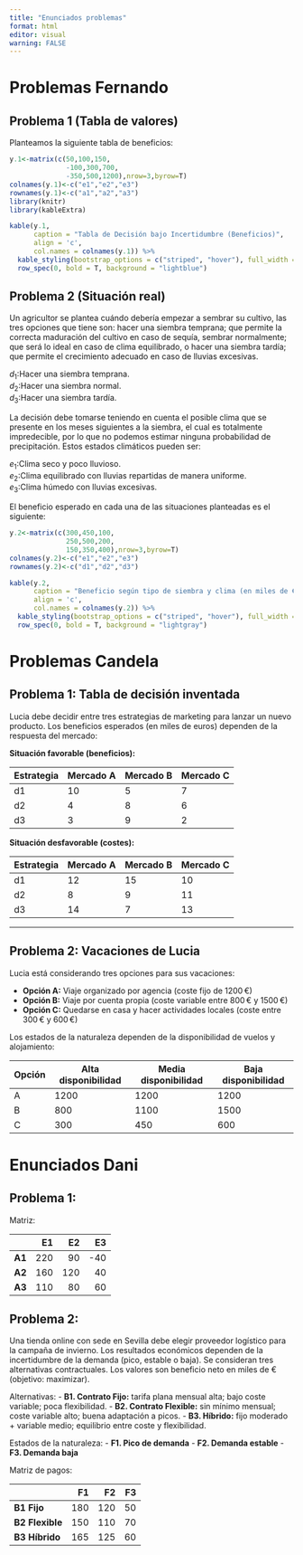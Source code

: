 ```yaml
---
title: "Enunciados problemas"
format: html
editor: visual
warning: FALSE
---
```


# Problemas Fernando
## Problema 1 (Tabla de valores)

Planteamos la siguiente tabla de beneficios:

```r
y.1<-matrix(c(50,100,150,
              -100,300,700,
              -350,500,1200),nrow=3,byrow=T)
colnames(y.1)<-c("e1","e2","e3")
rownames(y.1)<-c("a1","a2","a3")
library(knitr)
library(kableExtra)

kable(y.1, 
      caption = "Tabla de Decisión bajo Incertidumbre (Beneficios)", 
      align = 'c', 
      col.names = colnames(y.1)) %>%
  kable_styling(bootstrap_options = c("striped", "hover"), full_width = F) %>%
  row_spec(0, bold = T, background = "lightblue")
```

## Problema 2 (Situación real)

Un agricultor se plantea cuándo debería empezar a sembrar su cultivo, las tres opciones que tiene son: hacer una siembra temprana; que permite la correcta maduración del cultivo en caso de sequía, sembrar normalmente; que será lo ideal en caso de clima equilibrado, o hacer una siembra tardía; que permite el crecimiento adecuado en caso de lluvias excesivas.

$d_1$:Hacer una siembra temprana.\
$d_2$:Hacer una siembra normal.\
$d_3$:Hacer una siembra tardía.

La decisión debe tomarse teniendo en cuenta el posible clima que se presente en los meses siguientes a la siembra, el cual es totalmente impredecible, por lo que no podemos estimar ninguna probabilidad de precipitación. Estos estados climáticos pueden ser:

$e_1$:Clima seco y poco lluvioso.\
$e_2$:Clima equilibrado con lluvias repartidas de manera uniforme.\
$e_3$:Clima húmedo con lluvias excesivas.

El beneficio esperado en cada una de las situaciones planteadas es el siguiente:

```r
y.2<-matrix(c(300,450,100,
              250,500,200,
              150,350,400),nrow=3,byrow=T)
colnames(y.2)<-c("e1","e2","e3")
rownames(y.2)<-c("d1","d2","d3")

kable(y.2, 
      caption = "Beneficio según tipo de siembra y clima (en miles de €)", 
      align = 'c', 
      col.names = colnames(y.2)) %>%
  kable_styling(bootstrap_options = c("striped", "hover"), full_width = F) %>%
  row_spec(0, bold = T, background = "lightgray")
```

# Problemas Candela
## Problema 1: Tabla de decisión inventada

Lucia debe decidir entre tres estrategias de marketing para lanzar un nuevo producto. Los beneficios esperados (en miles de euros) dependen de la respuesta del mercado:

**Situación favorable (beneficios):**

| Estrategia | Mercado A | Mercado B | Mercado C |
|------------|-----------|-----------|-----------|
| d1         | 10        | 5         | 7         |
| d2         | 4         | 8         | 6         |
| d3         | 3         | 9         | 2         |

**Situación desfavorable (costes):**

| Estrategia | Mercado A | Mercado B | Mercado C |
|------------|-----------|-----------|-----------|
| d1         | 12        | 15        | 10        |
| d2         | 8         | 9         | 11        |
| d3         | 14        | 7         | 13        |

---

## Problema 2: Vacaciones de Lucia

Lucia está considerando tres opciones para sus vacaciones:

- **Opción A:** Viaje organizado por agencia (coste fijo de 1200 €)
- **Opción B:** Viaje por cuenta propia (coste variable entre 800 € y 1500 €)
- **Opción C:** Quedarse en casa y hacer actividades locales (coste entre 300 € y 600 €)

Los estados de la naturaleza dependen de la disponibilidad de vuelos y alojamiento:

| Opción | Alta disponibilidad | Media disponibilidad | Baja disponibilidad |
|--------|---------------------|----------------------|---------------------|
| A      | 1200                | 1200                 | 1200                |
| B      | 800                 | 1100                 | 1500                |
| C      | 300                 | 450                  | 600                 |


# Enunciados Dani

## Problema 1:

 Matriz:

|       | E1 | E2 | E3 |
|:------|---:|---:|---:|
| **A1**| 220|  90| -40|
| **A2**| 160| 120|  40|
| **A3**| 110|  80|  60|




## Problema 2:

Una tienda online con sede en Sevilla debe elegir proveedor logístico para la campaña de invierno. Los resultados económicos dependen de la incertidumbre de la demanda (pico, estable o baja). Se consideran tres alternativas contractuales. Los valores son beneficio neto en miles de € (objetivo: maximizar).

Alternativas:
- **B1. Contrato Fijo:** tarifa plana mensual alta; bajo coste variable; poca flexibilidad.
- **B2. Contrato Flexible:** sin mínimo mensual; coste variable alto; buena adaptación a picos.
- **B3. Híbrido:** fijo moderado + variable medio; equilibrio entre coste y flexibilidad.

Estados de la naturaleza:
- **F1. Pico de demanda**
- **F2. Demanda estable**
- **F3. Demanda baja**

Matriz de pagos:

|            | F1 | F2 | F3 |
|:-----------|---:|---:|---:|
| **B1 Fijo**     | 180|120| 50|
| **B2 Flexible** | 150|110| 70|
| **B3 Híbrido**  | 165|125| 60|









